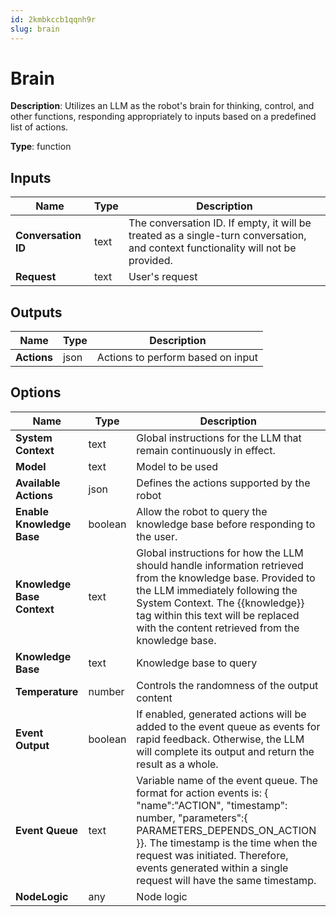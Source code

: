 ```yaml
---
id: 2kmbkccb1qqnh9r
slug: brain
---
```


# Brain

**Description**: Utilizes an LLM as the robot's brain for thinking, control, and other functions, responding appropriately to inputs based on a predefined list of actions.

**Type**: function

## Inputs

| Name | Type | Description |
| --- | --- | --- |
| **Conversation ID** | text | The conversation ID. If empty, it will be treated as a single-turn conversation, and context functionality will not be provided. |
| **Request** | text | User's request |
## Outputs

| Name | Type | Description |
| --- | --- | --- |
| **Actions** | json | Actions to perform based on input |
## Options

| Name | Type | Description |
| --- | --- | --- |
| **System Context** | text | Global instructions for the LLM that remain continuously in effect. |
| **Model** | text | Model to be used |
| **Available Actions** | json | Defines the actions supported by the robot |
| **Enable Knowledge Base** | boolean | Allow the robot to query the knowledge base before responding to the user. |
| **Knowledge Base Context** | text | Global instructions for how the LLM should handle information retrieved from the knowledge base. Provided to the LLM immediately following the System Context. The &#123;&#123;knowledge&#125;&#125; tag within this text will be replaced with the content retrieved from the knowledge base. |
| **Knowledge Base** | text | Knowledge base to query |
| **Temperature** | number | Controls the randomness of the output content |
| **Event Output** | boolean | If enabled, generated actions will be added to the event queue as events for rapid feedback. Otherwise, the LLM will complete its output and return the result as a whole. |
| **Event Queue** | text | Variable name of the event queue. The format for action events is:  &#123; "name":"ACTION", "timestamp": number, "parameters":&#123; PARAMETERS_DEPENDS_ON_ACTION &#125;&#125;. The timestamp is the time when the request was initiated. Therefore, events generated within a single request will have the same timestamp.  |
| **NodeLogic** | any | Node logic |
